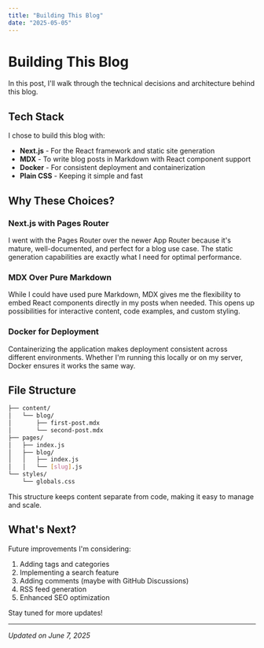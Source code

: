 ```yaml
---
title: "Building This Blog"
date: "2025-05-05"
---
```


# Building This Blog

In this post, I'll walk through the technical decisions and architecture behind this blog.

## Tech Stack

I chose to build this blog with:

- **Next.js** - For the React framework and static site generation
- **MDX** - To write blog posts in Markdown with React component support  
- **Docker** - For consistent deployment and containerization
- **Plain CSS** - Keeping it simple and fast

## Why These Choices?

### Next.js with Pages Router

I went with the Pages Router over the newer App Router because it's mature, well-documented, and perfect for a blog use case. The static generation capabilities are exactly what I need for optimal performance.

### MDX Over Pure Markdown

While I could have used pure Markdown, MDX gives me the flexibility to embed React components directly in my posts when needed. This opens up possibilities for interactive content, code examples, and custom styling.

### Docker for Deployment

Containerizing the application makes deployment consistent across different environments. Whether I'm running this locally or on my server, Docker ensures it works the same way.

## File Structure

```bash
├── content/
│   └── blog/
│       ├── first-post.mdx
│       └── second-post.mdx
├── pages/
│   ├── index.js
│   ├── blog/
│   │   ├── index.js
│   │   └── [slug].js
└── styles/
    └── globals.css
```

This structure keeps content separate from code, making it easy to manage and scale.

## What's Next?

Future improvements I'm considering:

1. Adding tags and categories
2. Implementing a search feature
3. Adding comments (maybe with GitHub Discussions)
4. RSS feed generation
5. Enhanced SEO optimization

Stay tuned for more updates!

---

*Updated on June 7, 2025* 